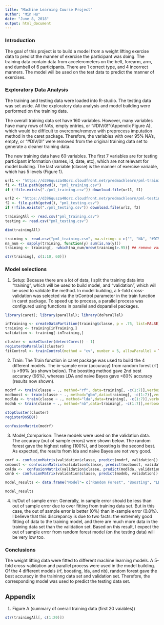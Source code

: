 ```yaml
---
title: "Machine Learning Course Project"
author: "Min Hu"
date: "June 8, 2018"
output: html_document
---
```


### Introduction

The goal of this project is to build a model from a weight lifting exercise data to predict the manner of exercise the participant was doing. The training data contain data from accelerometers on the belt, forearm, arm, and dumbell of 6 participants. There are 1 correct type, and 4 incorrect manners. The model will be used on the test data to predict the manner of exercises.

### Exploratory Data Analysis

The training and testing data were loaded into R-studio. The testing data was set aside. All the exploratory data analysis and model building were performed on the training data. 

The overall training data set have 160 variables. However, many variables have many rows of NA's, empty entries, or "#DIV/0!"(Appendix Figure A), which would be difficult to overcome/remove with preprocess imputation method in the caret package. Therefore, the variables with over 95% NA's, empty, or "#DIV/0!" were removed from the original training data set to generate a cleaner training data.  

The new training data have 60 variables. The first 7 variables are for testing participant information (names, id, date, etc), which are not relevant for model building. The last variable (classe) is the manner of exercise variable, which has 5 levels (Figure 1).


```r
url1 <- "https://d396qusza40orc.cloudfront.net/predmachlearn/pml-training.csv"
f1 <- file.path(getwd(), "pml_training.csv")
if (!file.exists("./pml_training.csv")) download.file(url1, f1)

url2 <- "https://d396qusza40orc.cloudfront.net/predmachlearn/pml-testing.csv"
f2 <- file.path(getwd(), "pml_testing.csv")
if (!file.exists("./pml_testing.csv")) download.file(url2, f2)

trainingAll <- read.csv("pml_training.csv")
testing <- read.csv("pml_testing.csv")

dim(trainingAll)
```

```r

training <- read.csv("pml_training.csv", na.strings = c("", "NA", "#DIV/0!"))
na_num <- sapply(training, function(y) sum(is.na(y)))
training <- training[, -which(na_num/nrow(training)>.95)] ## remove variables with too many NAs

str(training[, c(1:10, 60)])

```

### Model selections

1. Setup: Because there are a lot of data, I split the training data into "training", which will be used to build model, and "validation", which will be used to validate the method. In model building, a 5-fold cross-validation was selected via the trControl parameter in the train function in caret package. To speed up to process, a parallel process was configured using functions in parallel and doparallel packages.

```r
library(caret); library(parallel); library(doParallel)

inTraining <- createDataPartition(training$classe, p = .75, list=FALSE)
training <- training[inTraining,]
validation <- training[-inTraining,]

cluster <- makeCluster(detectCores() - 1)
registerDoParallel(cluster)
fitControl <- trainControl(method = "cv", number = 5, allowParallel = TRUE) ## Setup parallel process and 5-fold cross-validation
```

2. Train: The Train function in caret package was used to build the 4 different models. The in-sample error (accuracy) from random forest (rf) is >99% (as shown below). The boosting method gave 2nd best accuracy (96%), whereas LDA and naive Bayes gave <80% accuracy (results now shown).

```r

modrf <- train(classe ~ ., method="rf", data=training[, -c(1:7)],verbose=FALSE,trControl = fitControl)
modboost <- train(classe ~ ., method="gbm",data=training[, -c(1:7)],verbose=FALSE,trControl = fitControl)
modlda <- train(classe ~ ., method="lda",data=training[, -c(1:7)],verbose=FALSE,trControl = fitControl)
modnb <- train(classe ~ ., method="nb",data=training[, -c(1:7)],verbose=FALSE,trControl = fitControl)

stopCluster(cluster)
registerDoSEQ()

confusionMatrix(modrf)

```

3. Model_Comparison: These models were used on the validation data. The accuracy (out of sample errors) were shown below. The random forest gave the highest rating (100%), and boosting is the second best. As expected, the results from lda and naive Bayes are not very good.  

```r

cmrf <- confusionMatrix(validation$classe, predict(modrf, validation))
cmboost <- confusionMatrix(validation$classe, predict(modboost, validation))
cmlda <-  confusionMatrix(validation$classe, predict(modlda, validation))
cmnb <- confusionMatrix(validation$classe, predict(modnb, validation))

model_results <- data.frame("Model"= c("Random Forest", "Boosting", "LDA", "naive Bayes"), "Accuracy"= c(cmrf$overall[1], cmboost$overall[1], cmlda$overall[1], cmnb$overall[1]))

model_results

```

4. In/Out of sample error: Generally, in sample error should be less than out of sample error due to over fitting from training data set. But in this case, the out of sample error is better (0%) than in-sample error (0.8%). I believe that this discrepancy is due to two facts: the extremely good fitting of data to the training model, and there are much more data in the training data set than the validation set. Based on this result, I expect the out of sample error from random forest model (on the testing data) will be very low too.

### Conclusions

The weight lifting data were fitted to different machine learning models. A 5-fold cross-validation and parallel process were used in the model building. Of the 4 different models (rf, boosting, lda, and nb), random forest gave the best accuracy in the traininng data set and validation set. Therefore, the corresponding model was used to predict the testing data set.

<P style="page-break-before: always">
## Appendix

1. Figure A (summary of overall training data (first 20 vaiables))

```r
str(trainingAll[, c(1:20)])
```
